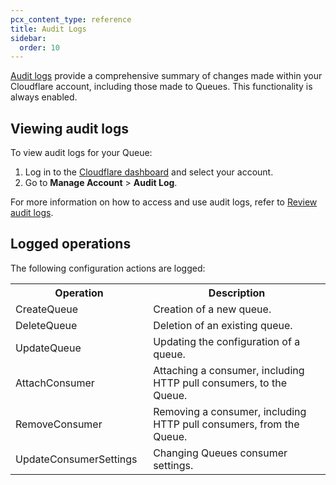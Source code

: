 ```yaml
---
pcx_content_type: reference
title: Audit Logs
sidebar:
  order: 10
---
```


[Audit logs](/fundamentals/account/account-security/review-audit-logs/) provide a comprehensive summary of changes made within your Cloudflare account, including those made to Queues. This functionality is always enabled.

## Viewing audit logs

To view audit logs for your Queue:

1. Log in to the [Cloudflare dashboard](https://dash.cloudflare.com/?account=audit-log) and select your account.
2. Go to **Manage Account** > **Audit Log**.

For more information on how to access and use audit logs, refer to [Review audit logs](/fundamentals/account/account-security/review-audit-logs/).

## Logged operations

The following configuration actions are logged:

<table>
  <tbody>
    <th colspan="5" rowspan="1" style="width:220px">
      Operation
    </th>
    <th colspan="5" rowspan="1">
      Description
    </th>
    <tr>
      <td colspan="5" rowspan="1">
        CreateQueue
      </td>
      <td colspan="5" rowspan="1">
        Creation of a new queue.
      </td>
    </tr>
    <tr>
      <td colspan="5" rowspan="1">
        DeleteQueue
      </td>
      <td colspan="5" rowspan="1">
        Deletion of an existing queue.
      </td>
    </tr>
    <tr>
      <td colspan="5" rowspan="1">
        UpdateQueue
      </td>
      <td colspan="5" rowspan="1">
        Updating the configuration of a queue.
      </td>
    </tr>
    <tr>
      <td colspan="5" rowspan="1">
        AttachConsumer
      </td>
      <td colspan="5" rowspan="1">
        Attaching a consumer, including HTTP pull consumers, to the Queue.
      </td>
    </tr>
     <tr>
      <td colspan="5" rowspan="1">
        RemoveConsumer
      </td>
      <td colspan="5" rowspan="1">
        Removing a consumer, including HTTP pull consumers, from the Queue.
      </td>
    </tr>
     <tr>
      <td colspan="5" rowspan="1">
        UpdateConsumerSettings
      </td>
      <td colspan="5" rowspan="1">
        Changing Queues consumer settings.
      </td>
    </tr>

  </tbody>
</table>

